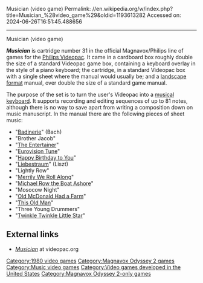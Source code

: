Musician (video game)
Permalink: //en.wikipedia.org/w/index.php?title=Musician_%28video_game%29&oldid=1193613282
Accessed on: 2024-06-26T16:51:45.488656



------
Musician (video game)
{{Infobox video game
| title = Musician
| image = Musician Coverart.png
| caption =
| developer =
| publisher = [[Philips]]
| series =
| engine =
| released = 1980
| genre = [[Music video game|Music]]
| modes =
| platforms = [[Magnavox Odyssey²]] ([[United States|US]])<br/>[[Philips]] [[Videopac]] (Europe)
}}

'''''Musician''''' is cartridge number 31 in the official Magnavox/Philips line of games for the [[Philips Videopac]]. It came in a cardboard box roughly double the size of a standard Videopac game box, containing a keyboard overlay in the style of a piano keyboard; the cartridge, in a standard Videopac box with a single sheet where the manual would usually be; and a [[landscape format]] manual, over double the size of a standard game manual.

The purpose of the set is to turn the user's Videopac into a [[musical keyboard]]. It supports recording and editing sequences of up to 81 notes, although there is no way to save apart from writing a composition down on music manuscript. In the manual there are the following pieces of sheet music:

* "[[Badinerie]]" (Bach)
* "Brother Jacob"
* "[[The Entertainer (rag)|The Entertainer]]"
* "[[Eurovision_(network)#Transmission_ident|Eurovision Tune]]"
* "[[Happy Birthday to You]]"
* "[[Liebesträume|Liebestraum]]" (Liszt)
* "Lightly Row"
* "[[Merrily We Roll Along (song)|Merrily We Roll Along]]"
* "[[Michael Row the Boat Ashore]]"
* "Mosocow Night"
* "[[Old McDonald Had a Farm]]"
* "[[This Old Man]]"
* "Three Young Drummers"
* "[[Twinkle Twinkle Little Star]]"

==External links==
* [http://www.videopac.org/database/index.php?id=21 ''Musician''] at videopac.org

[[Category:1980 video games]]
[[Category:Magnavox Odyssey 2 games]]
[[Category:Music video games]]
[[Category:Video games developed in the United States]]
[[Category:Magnavox Odyssey 2-only games]]

{{music-videogame-stub}}